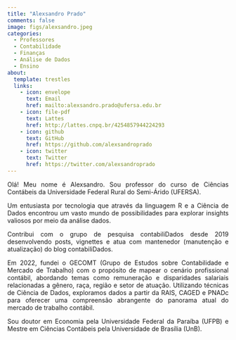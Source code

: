```yaml
---
title: "Alexsandro Prado"
comments: false
image: figs/alexsandro.jpeg
categories:
  - Professores
  - Contabilidade
  - Finanças
  - Análise de Dados
  - Ensino
about:
  template: trestles
  links:
    - icon: envelope
      text: Email
      href: mailto:alexsandro.prado@ufersa.edu.br
    - icon: file-pdf
      text: Lattes
      href: http://lattes.cnpq.br/4254857944224293 
    - icon: github
      text: GitHub
      href: https://github.com/alexsandroprado
    - icon: twitter
      text: Twitter
      href: https://twitter.com/alexsandroprado   
---
```


```{=html}
<style>body {text-align: justify}</style>
```
Olá! Meu nome é Alexsandro. Sou professor do curso de Ciências Contábeis da Universidade Federal Rural do Semi-Árido (UFERSA).

Um entusiasta por tecnologia que através da linguagem R e a Ciência de Dados encontrou um vasto mundo de possibilidades para explorar insights valiosos por meio da análise dados.

Contribui com o grupo de pesquisa contabiliDados desde 2019 desenvolvendo posts, vignettes e atua com mantenedor (manutenção e atualização) do blog contabiliDados.

Em 2022, fundei o GECOMT (Grupo de Estudos sobre Contabilidade e Mercado de Trabalho) com o propósito de mapear o cenário profissional contábil, abordando temas como remuneração e disparidades salariais relacionadas a gênero, raça, região e setor de atuação. Utilizando técnicas de Ciência de Dados, exploramos dados a partir da RAIS, CAGED e PNADc para oferecer uma compreensão abrangente do panorama atual do mercado de trabalho contábil.

Sou doutor em Economia pela Universidade Federal da Paraíba (UFPB) e Mestre em Ciências Contábeis pela Universidade de Brasília (UnB).
